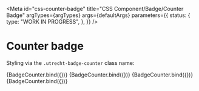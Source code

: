 <!-- @license CC0-1.0 -->


<Meta
  id="css-counter-badge"
  title="CSS Component/Badge/Counter Badge"
  argTypes={argTypes}
  args={defaultArgs}
  parameters={{
    status: {
      type: "WORK IN PROGRESS",
    },
  }}
/>

# Counter badge

Styling via the `.utrecht-badge-counter` class name:

<Canvas>
  <Story name="Default" args={exampleArgs}>
    {BadgeCounter.bind({})}
  </Story>
  <Story name="Double Digit" args={{ textContent: "42" }}>
    {BadgeCounter.bind({})}
  </Story>
  <Story name="Triple Digit" args={{ textContent: "316" }}>
    {BadgeCounter.bind({})}
  </Story>
  <Story name="Quadruple Digit" args={{ textContent: "2148" }}>
    {BadgeCounter.bind({})}
  </Story>
</Canvas>

<ArgsTable story="Default" />
